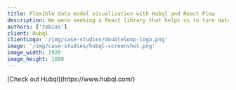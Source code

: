 ```yaml
---
title: Flexible data model visualization with Hubql and React Flow
description: We were seeking a React library that helps us to turn data models into visualization without spending too much time building abstractions and interactive elements. To save time in development we opted for a stable, mature and feature-rich library that we can extend with custom rendering options.
authors: ['tobias']
client: Hubql
clientLogo: '/img/case-studies/doubleloop-logo.png'
image: '/img/case-studies/hubql-screenshot.png'
image_width: 1920
image_height: 1080
---
```



<CaseStudyLayout>

<QandA
  className="mt-16"
  question="Can you briefly describe Hubql?"
  answer="Hubql is a collaboration platform for building and visualizing data schemas together."
/>

<QandA
  question="Why did you decide to use React Flow?"
  answer="We were seeking a React library that helps us to turn data models into visualizations without spending too much time building abstractions and interactive elements. To save time in development we opted for a stable, mature and feature-rich library that we can extend with custom rendering options."
/>

<QandA
  question="How are you currently using the library?"
  answer="We use React Flow to transform data models such as JSON or Prisma into diagrams or graphs. We pass AST (abstract syntax tree) data to React Flow to generate nodes and edges based on data relationships. These are then rendered with custom nodes in a table-like UI for easier understanding."
/>

<QandA
  question="What's something in React Flow that has been particularly useful?"
  answer="Mainly the events to control drag, click behaviours of nodes are very useful to extend functionality as well as the rendering of custom nodes gives very high flexibility in the user interface for rich user experience and branding."
/>

<QandA
  question="Have you had any issues along the way?"
  answer="We have actually not faced any issues other than performance problems from our side that could be solved by optimizing our React code. React Flow itself is very stable and gives great performance out of the box."
/>

<QandA
  question="How have the features of your React Flow subscription helped you so far?"
  answer="There was a Pro example that matched our use case. This saved us implementation time on the auto-layout and grouping features, which were key to us. It is also great to get direct support from the React Flow team and able to give back to the maintainers directly."
/>

<div className="text-lg text-pink-600">
  [Check out Hubql](https://www.hubql.com/)
</div>

</CaseStudyLayout>
